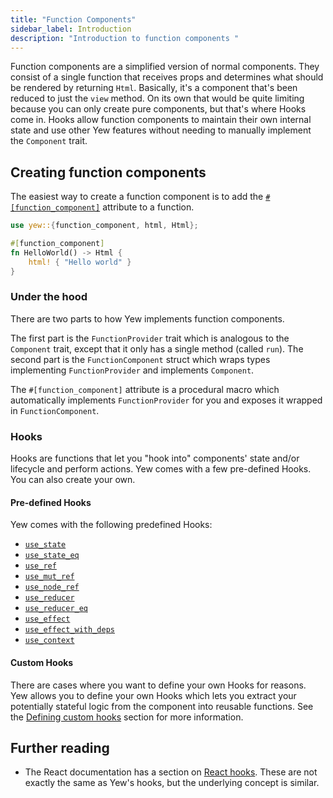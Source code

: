 ```yaml
---
title: "Function Components"
sidebar_label: Introduction
description: "Introduction to function components "
---
```


Function components are a simplified version of normal components. They consist of a single function
that receives props and determines what should be rendered by returning `Html`. Basically, it's a
component that's been reduced to just the `view` method. On its own that would be quite limiting
because you can only create pure components, but that's where Hooks come in. Hooks allow function
components to maintain their own internal state and use other Yew features without needing to manually
implement the `Component` trait.

## Creating function components

The easiest way to create a function component is to add the [`#[function_component]`](./../function-components/attribute.mdx) attribute to a function.

```rust
use yew::{function_component, html, Html};

#[function_component]
fn HelloWorld() -> Html {
    html! { "Hello world" }
}
```

### Under the hood

There are two parts to how Yew implements function components.

The first part is the `FunctionProvider` trait which is analogous to the `Component` trait, except
that it only has a single method (called `run`). The second part is the `FunctionComponent` struct
which wraps types implementing `FunctionProvider` and implements `Component`.

The `#[function_component]` attribute is a procedural macro which automatically implements
`FunctionProvider` for you and exposes it wrapped in `FunctionComponent`.

### Hooks

Hooks are functions that let you "hook into" components' state and/or lifecycle and perform
actions. Yew comes with a few pre-defined Hooks. You can also create your own.

#### Pre-defined Hooks

Yew comes with the following predefined Hooks:
- [`use_state`](./../function-components/pre-defined-hooks.mdx#use_state)
- [`use_state_eq`](./../function-components/pre-defined-hooks.mdx#use_state_eq)
- [`use_ref`](./../function-components/pre-defined-hooks.mdx#use_ref)
- [`use_mut_ref`](./../function-components/pre-defined-hooks.mdx#use_mut_ref)
- [`use_node_ref`](./../function-components/pre-defined-hooks.mdx#use_node_ref)
- [`use_reducer`](./../function-components/pre-defined-hooks.mdx#use_reducer)
- [`use_reducer_eq`](./../function-components/pre-defined-hooks.mdx#use_reducer_eq)
- [`use_effect`](./../function-components/pre-defined-hooks.mdx#use_effect)
- [`use_effect_with_deps`](./../function-components/pre-defined-hooks.mdx#use_effect_with_deps)
- [`use_context`](./../function-components/pre-defined-hooks.mdx#use_context)

#### Custom Hooks

There are cases where you want to define your own Hooks for reasons. Yew allows you to define your own Hooks which lets you extract your potentially stateful logic from the component into reusable functions.
See the [Defining custom hooks](./../function-components/custom-hooks.mdx#defining-custom-hooks) section for more information.

## Further reading

* The React documentation has a section on [React hooks](https://reactjs.org/docs/hooks-intro.html).
These are not exactly the same as Yew's hooks, but the underlying concept is similar.
